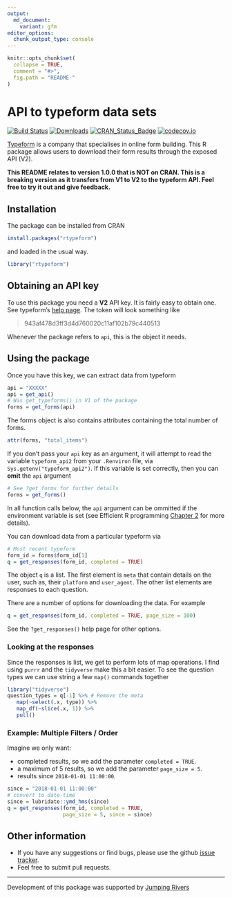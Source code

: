 ```yaml
---
output:
  md_document:
    variant: gfm
editor_options: 
  chunk_output_type: console
---
```


<!-- README.md is generated from README.Rmd. Please edit that file -->

```r
knitr::opts_chunk$set(
  collapse = TRUE,
  comment = "#>",
  fig.path = "README-"
)
```

# API to typeform data sets
[![Build Status](https://travis-ci.org/csgillespie/rtypeform.svg?branch=master)](https://travis-ci.org/csgillespie/rtypeform)
[![Downloads](http://cranlogs.r-pkg.org/badges/rtypeform?color=brightgreen)](https://cran.r-project.org/package=rtypeform)
[![CRAN_Status_Badge](http://www.r-pkg.org/badges/version/rtypeform)](https://cran.r-project.org/package=rtypeform)
[![codecov.io](https://codecov.io/github/csgillespie/rtypeform/coverage.svg?branch=master)](https://codecov.io/github/csgillespie/rtypeform?branch=master)

[Typeform](http://referral.typeform.com/mzcsnTI) is a company that specialises in online form building. 
This R package allows users to download their form results through the exposed API (V2).

**This README relates to version 1.0.0 that is NOT on CRAN. This is a breaking version
as it transfers from V1 to V2 to the typeform API. Feel free to try it out
and give feedback.**

## Installation

The package can be installed from CRAN

```r
install.packages("rtypeform")
```

and loaded in the usual way.

```r
library("rtypeform")
```

## Obtaining an API key

To use this package you need a **V2** API key. It is fairly easy to obtain one. 
See typeform's [help page](https://developer.typeform.com/get-started/personal-access-token/). The
token will look something like

> 943af478d3ff3d4d760020c11af102b79c440513

Whenever the package refers to `api`, this is the object it needs.

## Using the package

Once you have this key, we can extract data from typeform

```r
api = "XXXXX"
api = get_api()
# Was get_typeforms() in V1 of the package
forms = get_forms(api)
```

The forms object is also contains attributes containing the total number of 
forms.

```r
attr(forms, "total_items")
```

If you don't pass your `api` key as an argument, it will attempt to read the variable
`typeform_api2` from your `.Renviron` file, via `Sys.getenv("typeform_api2")`. If 
this variable is set correctly, then you can __omit__ the `api` argument

```r
# See ?get_forms for further details
forms = get_forms()
```

In all function calls below, the `api` argument can be ommitted if the environment variable is
set (see Efficient R programming [Chapter 2](https://csgillespie.github.io/efficientR/set-up.html#renviron) for
more details).

You can download data from a particular typeform via
```r
# Most recent typeform
form_id = forms$form_id[1]
q = get_responses(form_id, completed = TRUE)
```

The object `q` is a list. The first element is `meta` that contain details on 
the user, such as, their `platform` and `user_agent`. The other list elements are
responses to each question.

There are a number of options for downloading the data. For example

```r
q = get_responses(form_id, completed = TRUE, page_size = 100)
```

See the `?get_responses()` help page for other options.

### Looking at the responses

Since the responses is list, we get to perform lots of map operations. I find using
`purrr` and the `tidyverse` make this a bit easier. To see the question types we
can use string a few `map()` commands together
```r
library("tidyverse")
question_types = q[-1] %>% # Remove the meta
   map(~select(.x, type)) %>%
   map_df(~slice(.x, 1)) %>%
   pull()
```


### Example: Multiple Filters / Order

Imagine we only want:

  * completed results, so we add the parameter `completed = TRUE`.
  * a maximum of 5 results, so we add the parameter `page_size = 5`.
  * results since `2018-01-01 11:00:00`.

```r
since = "2018-01-01 11:00:00"
# convert to date-time 
since = lubridate::ymd_hms(since)
q = get_responses(form_id, completed = TRUE, 
                  page_size = 5, since = since)
```

## Other information

 * If you have any suggestions or find bugs, please use the github [issue tracker](https://github.com/csgillespie/rtypeform/issues).
 * Feel free to submit pull requests.

---

Development of this package was supported by [Jumping Rivers](https://www.jumpingrivers.com)

